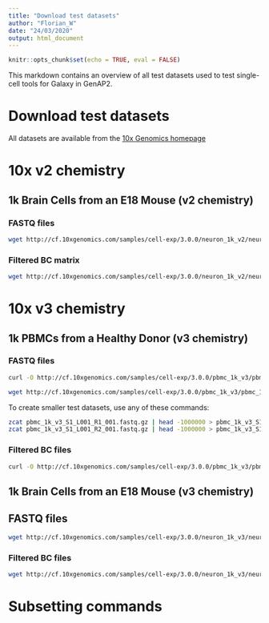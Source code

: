 ```yaml
---
title: "Download test datasets"
author: "Florian_W"
date: "24/03/2020"
output: html_document
---
```


```r
knitr::opts_chunk$set(echo = TRUE, eval = FALSE)
```

This markdown contains an overview of all test datasets used to test single-cell tools for Galaxy in GenAP2.

# Download test datasets

All datasets are available from the [10x Genomics homepage](https://www.10xgenomics.com/resources/datasets/)

# 10x v2 chemistry

## 1k Brain Cells from an E18 Mouse (v2 chemistry)

### FASTQ files

```bash
wget http://cf.10xgenomics.com/samples/cell-exp/3.0.0/neuron_1k_v2/neuron_1k_v2_fastqs.tar
```

### Filtered BC matrix

```bash
wget http://cf.10xgenomics.com/samples/cell-exp/3.0.0/neuron_1k_v2/neuron_1k_v2_filtered_feature_bc_matrix.tar.gz
```



# 10x v3 chemistry

## 1k PBMCs from a Healthy Donor (v3 chemistry)

### FASTQ files

```bash
curl -O http://cf.10xgenomics.com/samples/cell-exp/3.0.0/pbmc_1k_v3/pbmc_1k_v3_fastqs.tar

wget http://cf.10xgenomics.com/samples/cell-exp/3.0.0/pbmc_1k_v3/pbmc_1k_v3_fastqs.tar
```

To create smaller test datasets, use any of these commands:

```bash
zcat pbmc_1k_v3_S1_L001_R1_001.fastq.gz | head -1000000 > pbmc_1k_v3_S1_L001_R1_001.1M_reads.fastq | gzip
zcat pbmc_1k_v3_S1_L001_R2_001.fastq.gz | head -1000000 > pbmc_1k_v3_S1_L001_R2_001.1M_reads.fastq | gzip
```


### Filtered BC files

```bash
curl -O http://cf.10xgenomics.com/samples/cell-exp/3.0.0/pbmc_1k_v3/pbmc_1k_v3_filtered_feature_bc_matrix.tar.gz
```

## 1k Brain Cells from an E18 Mouse (v3 chemistry)

## FASTQ files

```bash
wget http://cf.10xgenomics.com/samples/cell-exp/3.0.0/neuron_1k_v3/neuron_1k_v3_fastqs.tar
```

### Filtered BC files


```bash
wget http://cf.10xgenomics.com/samples/cell-exp/3.0.0/neuron_1k_v3/neuron_1k_v3_filtered_feature_bc_matrix.tar.gz
```


# Subsetting commands
